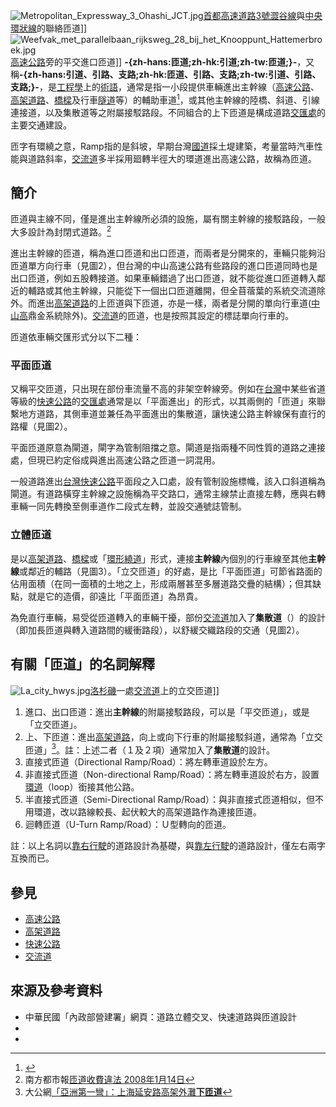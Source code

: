 {{NoteTA
|G1=Transport
|T=zh-hans:匝道;zh-hk:引道;zh-tw:匝道;
|1=zh-hans:匝道;zh-hk:引道;zh-tw:匝道;
|2=zh-hans:交流道;zh-hk:交匯處;zh-tw:交流道;
|3=zh-hans:立交橋;zh-hk:行車天橋;zh-tw:立交橋;
}}
{{Expert|time=2015-12-14T03:33:05+00:00}}{{About|小段提供车辆进出主干线的辅助车道|次干路与街坊路（小区住宅道路）的连接线|支路 (城市道路)}}
{{Other uses|交流道}}
[[File:Metropolitan_Expressway_3_Ohashi_JCT.jpg|thumb]][[首都高速道路|首都高速道路]][[首都高速道路3號澀谷線|3號澀谷線]]與[[首都高速道路中央環狀線|中央環狀線]]的聯絡匝道]] 
[[File:Weefvak_met_parallelbaan_rijksweg_28_bij_het_Knooppunt_Hattemerbroek.jpg|right]][[高速公路|高速公路]]旁的平交進口匝道]]
'''-{zh-hans:匝道;zh-hk:引道;zh-tw:匝道;}-'''，又稱'''-{zh-hans:引道、引路、支路;zh-hk:匝道、引路、支路;zh-tw:引道、引路、支路;}-'''，是[[工程學|工程學]]上的[[術語|術語]]，通常是指一小段提供車輛進出主幹線（[[高速公路|高速公路]]、[[高架道路|高架道路]]、[[橋樑|橋樑]]及行車[[隧道|隧道]]等）的輔助車道<ref>{{Cite web |url=https://www.freeway.gov.tw/Publish.aspx?cnid=1688&p=2640 |title=輔助車道 |accessdate=2018-06-19 |archive-date=2018-06-19 |archive-url=https://web.archive.org/web/20180619063449/https://www.freeway.gov.tw/Publish.aspx?cnid=1688&p=2640 |dead-url=no }}</ref>，或其他主幹線的陸橋、斜道、引線連接道，以及集散道等之附屬接駁路段。不同組合的上下匝道是構成道路[[交匯處|交匯處]]的主要交通建設。

匝字有環繞之意，Ramp指的是斜坡，早期台灣[[國道|國道]]採土堤建築，考量當時汽車性能與道路斜率，[[交流道|交流道]]多半採用廻轉半徑大的環道進出高速公路，故稱為匝道。

==簡介==
匝道與主線不同，僅是進出主幹線所必須的設施，屬有關主幹線的接駁路段，一般大多設計為封閉式道路。<ref>南方都市報[http://bbs.southcn.com/forum/index3.php?forumname=meititoutiao&job=view&topicid=290365 匝道收費違法 2008年1月14日]{{dead link|date=2017年11月 |bot=InternetArchiveBot |fix-attempted=yes }}</ref>

進出主幹線的匝道，稱為進口匝道和出口匝道，而兩者是分開來的，車輛只能夠沿匝道單方向行車（見圖2），但台灣的中山高速公路有些路段的進口匝道同時也是出口匝道，例如五股轉接道。如果車輛錯過了出口匝道，就不能從進口匝道轉入鄰近的輔路或其他主幹線，只能從下一個出口匝道離開，但全苜蓿葉的系統交流道除外。而進出[[高架道路|高架道路]]的上匝道與下匝道，亦是一樣，兩者是分開的單向行車道([[中山高|中山高]]鼎金系統除外)。[[交流道|交流道]]的匝道，也是按照其設定的標誌單向行車的。

匝道依車輛交匯形式分以下二種：

===平面匝道===
又稱平交匝道，只出現在部份車流量不高的非架空幹線旁。例如在[[台灣|台灣]]中某些省道等級的[[快速公路|快速公路]]的[[交匯處|交匯處]]通常是以「平面進出」的形式，以其兩側的「匝道」來聯繫地方道路，其側車道並兼任為平面進出的集散道，讓快速公路主幹線保有直行的路權（見圖2）。

平面匝道原意為閘道，閘字為管制阻擋之意。閘道是指兩種不同性質的道路之連接處，但現已約定俗成與進出高速公路之匝道一詞混用。

一般道路進出[[台灣快速公路|台灣快速公路]]平面段之入口處，設有管制設施標幟，該入口斜道稱為閘道。有道路橫穿主幹線之設施稱為平交路口，通常主線禁止直接左轉，應與右轉車輛一同先轉換至側車道作二段式左轉，並設交通號誌管制。

===立體匝道===
是以[[高架道路|高架道路]]、[[橋樑|橋樑]]或「[[交流道|環形繞道]]」形式，連接'''主幹線'''內個別的行車線至其他'''主幹線'''或鄰近的輔路（見圖3）。「立交匝道」的好處，是比「平面匝道」可節省路面的佔用面積（在同一面積的土地之上，形成兩層甚至多層道路交疊的結構）；但其缺點，就是它的造價，卻遠比「平面匝道」為昂貴。

為免直行車輛，易受從匝道轉入的車輛干擾，部份[[交流道|交流道]]加入了'''集散道'''（{{link-en|C-D road|Collector/distributor road}}）的設計（即加長匝道與轉入道路間的緩衝路段），以舒緩交織路段的交通（見圖2）。

==有關「匝道」的名詞解釋==
[[File:La_city_hwys.jpg|right]][[洛杉磯|洛杉磯]]一處[[交流道|交流道]]上的立交匝道]]

#進口、出口匝道：進出'''主幹線'''的附屬接駁路段，可以是「平交匝道」，或是「立交匝道」。
#上、下匝道：進出[[高架道路|高架道路]]，向上或向下行車的附屬接駁斜道，通常為「立交匝道」<ref>大公網[http://www.takungpao.com.hk/inc/photo/photo_cont.asp?id=297065&nid=867517&cid=852 「亞洲第一彎」：上海延安路高架外灘'''下匝道''']{{dead link|date=2017年11月 |bot=InternetArchiveBot |fix-attempted=yes }}</ref>。註：上述二者（１及２項）通常加入了'''集散道'''的設計。
#直接式匝道（Directional Ramp/Road）：將左轉車道設於左方。 
#非直接式匝道（Non-directional Ramp/Road）：將左轉車道設於右方，設置[[会让站|環道]]（loop）銜接其他公路。 
#半直接式匝道（Semi-Directional Ramp/Road）：與非直接式匝道相似，但不用環道，改以路線較長、起伏較大的高架道路作為連接匝道。 
#迴轉匝道（U-Turn Ramp/Road）：Ｕ型轉向的匝道。

註：以上名詞以[[道路通行方向|靠右行駛]]的道路設計為基礎，與[[道路通行方向|靠左行駛]]的道路設計，僅左右兩字互換而已。

==參見==
*[[高速公路|高速公路]]
*[[高架道路|高架道路]]
*[[快速公路|快速公路]]
*[[交流道|交流道]]

==來源及參考資料==

<references />

*中華民國「內政部營建署」網頁：道路立體交叉、快速道路與匝道設計
*{{Cite book zh|author=徐耀賜|publisher=北門出版社||title=公路工程—理論與實務(下)|location=台北市||date=1996|id=ISBN 9579907021}}
*{{Cite book zh|author=廖肇昌等執行編輯|title=第二高速公路興建專輯，規劃篇|date=2004||publisher=國道新建工程局|id=ISBN 9570163518}}